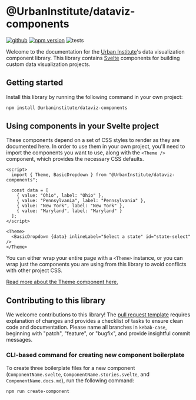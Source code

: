 
<Meta title="Introduction" />

# @UrbanInstitute/dataviz-components

[![github](https://badgen.net/badge/icon/GitHub?icon=github&label)](https://github.com/UrbanInstitute/dataviz-components)
[![npm version](https://badge.fury.io/js/@urbaninstitute%2Fdataviz-components.svg)](https://badge.fury.io/js/@urbaninstitute%2Fdataviz-components)
![tests](https://github.com/UrbanInstitute/dataviz-components/actions/workflows/storybook-tests.yml/badge.svg)

Welcome to the documentation for the [Urban Institute](https://www.urban.org)'s data visualization component library. This library contains [Svelte](https://svelte.dev/) components for building custom data visualization projects.

## Getting started

Install this library by running the following command in your own project:

```bash
npm install @urbaninstitute/dataviz-components
```

## Using components in your Svelte project

These components depend on a set of CSS styles to render as they are documented here. In order to use them in your own project, you'll need to import the components you want to use, along with the `<Theme />` component, which provides the necessary CSS defaults.

```svelte
<script>
  import { Theme, BasicDropdown } from "@UrbanInstitute/dataviz-components";

  const data = [
    { value: "Ohio", label: "Ohio" },
    { value: "Pennsylvania", label: "Pennsylvania" },
    { value: "New York", label: "New York" },
    { value: "Maryland", label: "Maryland" }
  ];
</script>

<Theme>
  <BasicDropdown {data} inlineLabel="Select a state" id="state-select" />
</Theme>
```

You can either wrap your entire page with a `<Theme>` instance, or you can wrap just the components you are using from this library to avoid conflicts with other project CSS.

[Read more about the Theme component here.](/docs/theming-theme--docs)

## Contributing to this library

We welcome contributions to this library! The [pull request template](https://github.com/UrbanInstitute/dataviz-components/blob/main/.github/pull_request_template.md) requires explanation of changes and provides a checklist of tasks to ensure clean code and documentation. Please name all branches in `kebab-case`, beginning with "patch", "feature", or "bugfix", and provide insightful commit messages.

### CLI-based command for creating new component boilerplate

To create three boilerplate files for a new component (`ComponentName.svelte`, `ComponentName.stories.svelte`, and `ComponentName.docs.md`), run the following command:

```bash
npm run create-component
```
